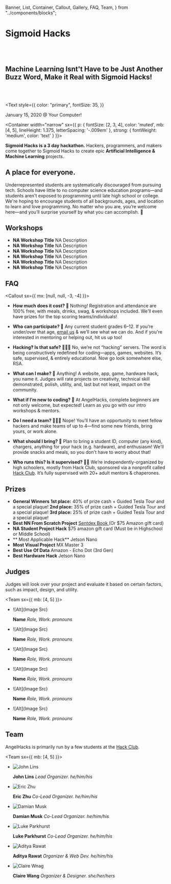   Banner,
  List,
  Container,
  Callout,
  Gallery,
  FAQ,
  Team,
} from "../components/blocks";

<Banner>


# Sigmoid Hacks

<br />
<br />

## Machine Learning Isnt't Have to be Just Another Buzz Word, Make it Real with Sigmoid Hacks!

<br />
<br />

<Text
  style={{
    color: "primary",
    fontSize: 35,
  }}
>
  January 15, 2020 @ Your Computer!
</Text>

</Banner>


<Container
width="narrow"
sx={{
    p: {
      fontSize: [2, 3, 4],
      color: 'muted',
      mb: [4, 5],
      lineHeight: 1.375,
      letterSpacing: '-.009em'
    },
    strong: {
      fontWeight: 'medium',
      color: 'text'
    }
  }}>


**Sigmoid Hacks is a 3 day hackathon.**
Hackers, programmers, and makers come together to Sigmoid Hacks to create epic **Artificial Intelligence & Machine Learning** projects.

</Container>


<Gallery>


<Photo
  showAlt
  alt="Sticker Exchange!"
  src="https://angelhacks.org/static/venue/stickexchange.jpg"
/>
<Photo
  showAlt
  alt="Students build projects in groups"
  src="https://lh3.googleusercontent.com/OhKms3fdlopgcSVkKfzzwWyTR9iehbYTV53hU3gNBACz9GCodbyFLRYrNecnJ0R2SkutT-wZbTWCljW7E20CD9XCYek4A_oV06UA5NFZQDeIYsUJ-53ZAC7Yno5D7wu5Fald13yXn1gKcpJWx0d0eZkQx52-6Hh8Ffb8kyfaF1E7f53EAl01Lo30q1BeIFT-JOkBjmXh3VTRfCPcvDF4AUsWwjdKkKM17Yw0BZE0VKIherAXXiwpj_EeZXs9ZEWORzXqxggW_v_wylzlmPchUEBaaMEqAGYuVGzNiBpLdXNrws7P1R8rQKAmeTSQ_JkZLuONP9-IPcczxvGoiHzK_pjr1qJGwJcn4VAawFnXDDEr7Qf89xmVwUFXhQhlpBMD0ZjSdiXySMxs5v14-dBDVbW3HKntxagquQ7ZBV9TIm__r9pHpMKwDhMFKqGQvs7uQeij3DhrZyPNf2c4pCZ2kZu3MtGmJSrCWitdWpzAHRBeW6FzdQ0TTwpjqPj7UEKia1P8VZNmwZ3acz6sFsD-tm7j7761KJyTMtxemxpgO1PkewAs7GSySrU2icAmXf3eXqtdhoRe670xUKszTkM750-uNpWFRdsyj1Lg70cgpC3oqb73JEg7H3EiVVnLLKsZ1g5Z8fGYk0BYuTEX4cWE87AQXx7g6M6Tbjdxh-eXtKvGLdQpwWDyP6S3SViPPKCMCLRCNdOEWzxeaVZMYutoGAnZwwvJ2vQtlAPTc1lDQUbpTBSqKQ=w1910-h1432-no"
/>

<Box variant="card">


## A place for everyone.

Underrepresented students are systematically discouraged from pursuing tech. Schools have little to no computer science education programs—and students aren't exposed to programming until late high school or college. We're hoping to encourage students of all backgrounds, ages, and location to learn and love programming. No matter who you are, you’re welcome here—and you’ll surprise yourself by what you can accomplish. 💛

</Box>


<Photo
  showAlt
  alt="Student's presented their ideas to the crowd"
  src="https://lh3.googleusercontent.com/zofpd6vj_x_W0gcp1QELEMcOdBbS5vaeb1E3-rbMogsqzo57HMJ0o63vlyA7Q9I5N6F94wHuK7I8JJYRShajPd56XZyclGZQWsUAOUGn-76JiYEfDf_DEgo_wMCn2tp5IwmkOc4bYpXcEJTlBuVf1qBjvxL3e8bmQNvUV6NLIYFqudfHISiHR1K8ssaTBtB3l48dSxND6qFsx7wMbk-J20MYfaV6vTKJYW8wQ-WdQzlYwMhdZMwXkmftgXz9sjyQw0S0tZ8wSCNMOQqwIbeYCSi6z6uNgW-Ur41FBPaFE0m-u6EjRW0vNqiosla0fMfmwq4xEIIDK2RJ184JSJyC7zrx890jZDL5QyS4X_4lbld40nmUuTriAR-8o6XAgEgly6uQENmJDyTd2CCmnuzZZwv6bBg7UhY9lLwv0lpmdzHiN5CCf7xbrjcChGwjgUcJ6edutstLbVjWj_hpZtF-ETDzi9HBlGrbJ8NJLolbhNy9vjBNV_WXH9JK3jXemr7vhwNcKxRahBOtAhKWIpoZWi2LvwrArpfL2VBT47Zj5fr-mG0w5ckT6bqPp9pnTcZqJSA4L1BZ_uIfP4PrjCifZwITnnCZ2ng1OIKMRpjo-bcboRksNRHa3GTaVrbq9Hl6SdnIimc1tSxRwGT8Omh8QK-DMoQvW95-xqM6T3k8PJd_ifdEkcyndql1N0_-5KHnSi47dmSH3VwurNkAyFqXv9PMafxPMKmQKzCiy6s_Yq-MtsoeZA=w1910-h1432-no"
/>

</Gallery>


<Container>


## Workshops

<FAQ>


- **NA Workshop Title**
  NA Description
- **NA Workshop Title**
  NA Description
- **NA Workshop Title**
  NA Description
- **NA Workshop Title**
  NA Description
- **NA Workshop Title**
  NA Description
- **NA Workshop Title**
  NA Description

</FAQ>


## FAQ

<Callout sx={{ mx: [null, null, -3, -4] }}>
<FAQ>


- **How much does it cost? 💸**
  Nothing! Registration and attendance are 100% free, with meals, drinks, swag, & workshops included. We'll even have prizes for the top scoring teams/individuals!

- **Who can participate? 🔭**
  Any current student grades 6–12. If you’re under/over that age, [email us](mailto:hello@angelhacks.org) & we’ll see what we can do. And if you're interested in mentoring or helping out, hit us up too!

- **Hacking‽ Is that safe? 👨🏿‍💻**
  No, we’re not “hacking” servers. The word is being constructively redefined for coding—apps, games, websites. It’s safe, supervised, & entirely educational. Now go look somewhere else, RSA.

- **What can I make? 🤖**
  Anything! A website, app, game, hardware hack, you name it. Judges will rate projects on creativity, technical skill demonstrated, polish, utility, and, last but not least, impact on the community.

- **What if I’m new to coding? 👾**
  At AngelHacks, complete beginners are not only welcome, but expected! Learn as you go with our intro workshops & mentors.

- **Do I need a team? 👨‍👧‍👧**
  Nope! You’ll have an opportunity to meet fellow hackers and make teams of up to 4—find some new friends, bring yours, or work alone.

- **What should I bring? 🧳**
  Plan to bring a student ID, computer (any kind), chargers, anything for your hack (e.g. hardware), and enthusiasm! We'll provide snacks and meals, so you don't have to worry about that!

- **Who runs this? Is it supervised? 👨‍🏫**
  We’re independently-organized by high schoolers, mostly from Hack Club, sponsored via a nonprofit called [Hack Club](https://hackclub.com/). It’s fully supervised with 20+ adult mentors & chaperones.

</FAQ>
</Callout>


## Prizes

<FAQ>


- **General Winners**
  **1st place:** 40% of prize cash + Guided Tesla Tour and a special plaque!
  **2nd place:** 35% of prize cash + Guided Tesla Tour and a special plaque!
  **3rd place:** 25% of prize cash + Guided Tesla Tour and a special plaque!
- **Best NN From Scratch Project**
  <a href="https://nnfs.io/" target="_blank">
    Sentdex Book
  </a> (Or $75 Amazon gift card)
- **NA Student Project Hack**
  $75 amazon gift card (Must be in Highschool or Middle School)
- ** Most Applicable Hack**
  Jetson Nano
- **Most Visual Project**
  MX Master 3
- **Best Use Of Data**
  Amazon - Echo Dot (3rd Gen)
- **Best Hardware Hack**
  Jetson Nano

</FAQ>


## Judges

Judges will look over your project and evaluate it based on certain factors, such as impact, design, and utility.

<Team sx={{ mb: [4, 5] }}>


- ![Alt](Image Src)

  **Name** _Role, Work. pronouns_

- ![Alt](Image Src)

  **Name** _Role, Work. pronouns_

- ![Alt](Image Src)

  **Name** _Role, Work. pronouns_

- ![Alt](Image Src)

  **Name** _Role, Work. pronouns_

- ![Alt](Image Src)

  **Name** _Role, Work. pronouns_

- ![Alt](Image Src)

  **Name** _Role, Work. pronouns_

</Team>


## Team

AngelHacks is primarily run by a few students at the [Hack Club](https://www.hackclub.com).

<Team sx={{ mb: [4, 5] }}>


- ![John Lins](../static/profiles/john.jpeg)

  **John Lins** _Lead Organizer. he/him/his_

- ![Eric Zhu](../static/profiles/eric.png)

  **Eric Zhu** _Co-Lead Organizer. he/him/his_

- ![Damian Musk](../static/profiles/damian.jpg)

  **Damian Musk** _Co-Lead Organizer. he/him/his_

</Team>
<Team sx={{ mb: [4, 5] }}>


- ![Luke Parkhurst](../static/profiles/aditya.jpeg)

  **Luke Parkhurst** _Co-Lead Organizer. he/him/his_

- ![Aditya Rawat](../static/profiles/aditya.jpeg)

  **Aditya Rawat** _Organizer & Web Dev. he/him/his_

- ![Claire Wnag](../static/profiles/claire.jpg)

  **Claire Wang** _Organizer & Designer. she/her/hers_

</Team>


</Container>

